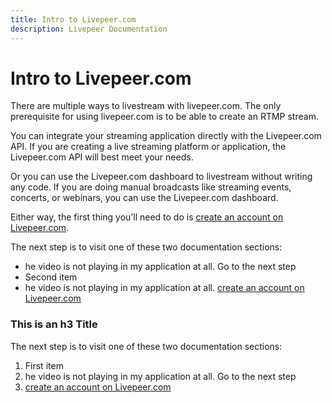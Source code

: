 ```yaml
---
title: Intro to Livepeer.com
description: Livepeer Documentation
---
```


# Intro to Livepeer.com

There are multiple ways to livestream with livepeer.com. 
The only prerequisite for using livepeer.com is to be able to create an RTMP stream.

You can integrate your streaming application directly with the Livepeer.com API. 
If you are creating a live streaming platform or application, the Livepeer.com API will best meet your needs.

Or you can use the Livepeer.com dashboard to livestream without writing any code. 
If you are doing manual broadcasts like streaming events, concerts, or webinars, you can use the Livepeer.com dashboard.

Either way, the first thing you’ll need to do is [create an account on Livepeer.com](/sign-up).

The next step is to visit one of these two documentation sections:

<DocsGrid cols={3}>
    <NavigationCard href='/' title='Title' label='Read here' />
    <NavigationCard href='/' title='Title' />
    <NavigationCard href='/' title='Title' />
</DocsGrid>

- he video is not playing in my application at all. Go to the next step
- Second item
- he video is not playing in my application at all. [create an account on Livepeer.com](/sign-up)

### This is an h3 Title

The next step is to visit one of these two documentation sections:

1. First item
2. he video is not playing in my application at all. Go to the next step
3. [create an account on Livepeer.com](/sign-up)

